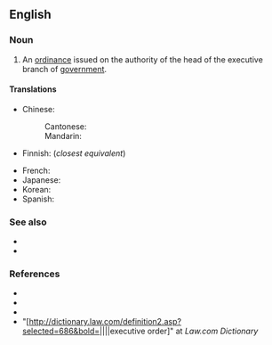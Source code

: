 ==English==
{{wikipedia|Executive Order}}

===Noun===
{{en-noun}}

# {{lb|en|legal|chiefly|US}} An [[ordinance]] issued on the authority of the head of the executive branch of [[government]].

====Translations====
{{trans-top|decree issued on the authority of the executive branch of government}}
* Chinese:
*: Cantonese: {{t-needed|yue}}
*: Mandarin: {{t+|cmn|行政命令|tr=xíngzhèng mìnglìng}}
* Finnish: {{t+|fi|asetus}} (''closest equivalent'')
{{trans-mid}}
* French: {{t+|fr|ordonnance|f}}
* Japanese: {{t|ja|大統領令|tr=daitōryōrei}}
* Korean: {{t-needed|ko}}
* Spanish: {{t-needed|es}}
{{trans-bottom}}

===See also===
* {{l|en|order-in-council}}
* {{l|en|presidential memoranda}}

===References===
* {{R:Dictionary.com}}
* {{R:Merriam Webster Online}}
* {{R:Encarta}}
* "[http://dictionary.law.com/definition2.asp?selected=686&bold=||||executive order]" at ''Law.com Dictionary''